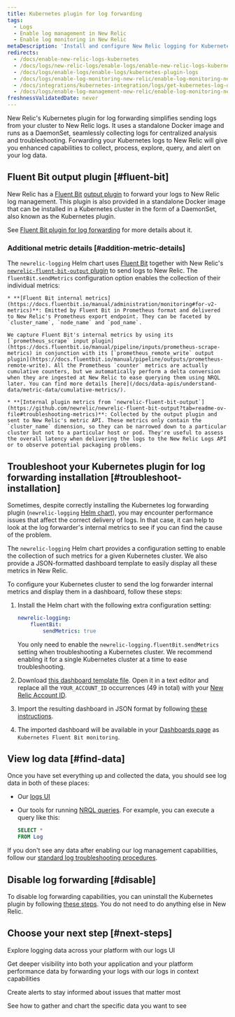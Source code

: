 ```yaml
---
title: Kubernetes plugin for log forwarding
tags:
  - Logs
  - Enable log management in New Relic
  - Enable log monitoring in New Relic
metaDescription: 'Install and configure New Relic logging for Kubernetes, so you can use enhanced log management capabilities.'
redirects:
  - /docs/enable-new-relic-logs-kubernetes
  - /docs/logs/new-relic-logs/enable-logs/enable-new-relic-logs-kubernetes
  - /docs/logs/enable-logs/enable-logs/kubernetes-plugin-logs
  - /docs/logs/enable-log-monitoring-new-relic/enable-log-monitoring-new-relic/kubernetes-plugin-log-forwarding
  - /docs/integrations/kubernetes-integration/logs/get-kubernetes-log-data
  - /docs/logs/enable-log-management-new-relic/enable-log-monitoring-new-relic/kubernetes-plugin-log-forwarding
freshnessValidatedDate: never
---
```



New Relic's Kubernetes plugin for log forwarding simplifies sending logs from your cluster to New Relic logs. It uses a standalone Docker image and runs as a DaemonSet, seamlessly collecting logs for centralized analysis and troubleshooting. Forwarding your Kubernetes logs to New Relic will give you enhanced <InlinePopover type="logs" /> capabilities to collect, process, explore, query, and alert on your log data.

## Fluent Bit output plugin [#fluent-bit]

New Relic has a [Fluent Bit](https://fluentbit.io/) [output plugin](https://github.com/newrelic/newrelic-fluent-bit-output) to forward your logs to New Relic log management. This plugin is also provided in a standalone Docker image that can be installed in a Kubernetes cluster in the form of a DaemonSet, also known as the Kubernetes plugin.

See [Fluent Bit plugin for log forwarding](/docs/logs/forward-logs/fluent-bit-plugin-log-forwarding) for more details about it.

### Additional metric details [#addition-metric-details]

The `newrelic-logging` Helm chart uses [Fluent Bit](https://fluentbit.io/) together with New Relic's [`newrelic-fluent-bit-output` plugin](https://github.com/newrelic/newrelic-fluent-bit-output) to send logs to New Relic. The `fluentBit.sendMetrics` configuration option enables the collection of their individual metrics:

    * **[Fluent Bit internal metrics](https://docs.fluentbit.io/manual/administration/monitoring#for-v2-metrics)**: Emitted by Fluent Bit in Prometheus format and delivered to New Relic's Prometheus export endpoint. They can be faceted by `cluster_name`, `node_name` and `pod_name`.

    We capture Fluent Bit's internal metrics by using its [`prometheus_scrape` input plugin](https://docs.fluentbit.io/manual/pipeline/inputs/prometheus-scrape-metrics) in conjunction with its [`prometheus_remote_write` output plugin](https://docs.fluentbit.io/manual/pipeline/outputs/prometheus-remote-write). All the Prometheus `counter` metrics are actually cumulative counters, but we automatically perform a delta conversion when they are ingested at New Relic to ease querying them using NRQL later. You can find more details [here](/docs/data-apis/understand-data/metric-data/cumulative-metrics/).

    * **[Internal plugin metrics from `newrelic-fluent-bit-output`](https://github.com/newrelic/newrelic-fluent-bit-output?tab=readme-ov-file#troubleshooting-metrics)**: Collected by the output plugin and sent to New Relic's metric API. These metrics only contain the `cluster_name` dimension, so they can be narrowed down to a particular cluster but not to a particular host or pod. They're useful to assess the overall latency when delivering the logs to the New Relic Logs API or to observe potential packaging problems.


## Troubleshoot your Kubernetes plugin for log forwarding installation [#troubleshoot-installation]

Sometimes, despite correctly installing the Kubernetes log forwarding plugin (`newrelic-logging` [Helm chart](https://github.com/newrelic/helm-charts/blob/master/charts/newrelic-logging)), you may encounter performance issues that affect the correct delivery of logs. In that case, it can help to look at the log forwarder's internal metrics to see if you can find the cause of the problem.

The `newrelic-logging` Helm chart provides a configuration setting to enable the collection of such metrics for a given Kubernetes cluster. We also provide a JSON-formatted dashboard template to easily display all these metrics in New Relic.

To configure your Kubernetes cluster to send the log forwarder internal metrics and display them in a dashboard, follow these steps:

1. Install the Helm chart with the following extra configuration setting:

    ```yml
    newrelic-logging:
        fluentBit:
            sendMetrics: true
    ```
    
    You only need to enable the `newrelic-logging.fluentBit.sendMetrics` setting when troubleshooting a Kubernetes cluster. We recommend enabling it for a single Kubernetes cluster at a time to ease troubleshooting.

2. Download [this dashboard template file](https://raw.githubusercontent.com/newrelic/helm-charts/master/charts/newrelic-logging/fluent-bit-and-plugin-metrics-dashboard-template.json). Open it in a text editor and replace all the `YOUR_ACCOUNT_ID` occurrences (49 in total) with your [New Relic Account ID](/docs/accounts/accounts-billing/account-structure/account-id/).

3. Import the resulting dashboard in JSON format by following [these instructions](/docs/query-your-data/explore-query-data/dashboards/dashboards-charts-import-export-data/#import-json).

4. The imported dashboard will be available in your [Dashboards page](https://one.newrelic.com/dashboards) as `Kubernetes Fluent Bit monitoring`.


## View log data [#find-data]

Once you have set everything up and collected the data, you should see log data in both of these places:

* Our [logs UI](https://one.newrelic.com/launcher/logger.log-launcher)
* Our tools for running [NRQL queries](/docs/query-your-data/explore-query-data/query-builder/use-advanced-nrql-mode-query-data/). For example, you can execute a query like this:

    ```sql
    SELECT *
    FROM Log
    ```

If you don't see any data after enabling our log management capabilities, follow our [standard log troubleshooting procedures](/docs/logs/troubleshooting/no-log-data-appears-ui/).


## Disable log forwarding [#disable]

To disable log forwarding capabilities, you can uninstall the Kubernetes plugin by following [these steps](/docs/kubernetes-pixie/kubernetes-integration/uninstall-kubernetes/). You do not need to do anything else in New Relic.


## Choose your next step [#next-steps]

<DocTiles>
<DocTile title="Logs UI" path="/docs/logs/ui-data/use-logs-ui/" >Explore logging data across your platform with our logs UI</DocTile>

<DocTile title="Logs in context" path="/docs/logs/logs-context/logs-in-context/" >Get deeper visibility into both your application and your platform performance data by forwarding your logs with our logs in context capabilities</DocTile>

<DocTile title="Alerts" path="/docs/alerts/overview/" >Create alerts to stay informed about issues that matter most</DocTile>

<DocTile title="Create dashboards" path="/docs/query-your-data/explore-query-data/dashboards/introduction-dashboards/" >See how to gather and chart the specific data you want to see</DocTile>

</DocTiles>

